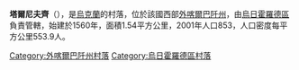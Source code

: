 {{coord|48|35|16|N|22|13|15|E|scale:100000|display=title}}

'''塔爾尼夫齊'''（{{lang-uk|Тарнівці}}），是[[烏克蘭|烏克蘭]]的村落，位於該國西部[[外喀爾巴阡州|外喀爾巴阡州]]，由[[烏日霍羅德區|烏日霍羅德區]]負責管轄，始建於1560年，面積1.54平方公里，2001年人口853，人口密度每平方公里553.9人。

{{DEFAULTSORT:Тарнівці}}

[[Category:外喀爾巴阡州村落|Category:外喀爾巴阡州村落]]
[[Category:烏日霍羅德區村落|Category:烏日霍羅德區村落]]


{{Zakarpattia-geo-stub}}